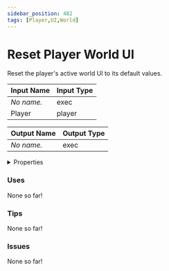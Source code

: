 ```yaml
---
sidebar_position: 482
tags: [Player,UI,World]
---
```


# Reset Player World UI

Reset the player's active world UI to its default values.




<EsbSvg />

| Input Name | Input Type |
|-----------|-----------|
| *No name.* | exec |
| Player | player |

| Output Name | Output Type |
|-----------|-----------|
| *No name.* | exec |


<details>
  <summary>Properties</summary>
  <div>
    <div>
    <table>
      <thead>
        <tr>
          <th>Is beta required?</th>
          <th>❌</th>
        </tr>
        <tr>
          <th>Is this chip a trolling risk?</th>
          <th>❌</th>
        </tr>
        <tr>
          <th>Chip UUID</th>
          <th>962aaeb2-b80a-4b5a-9b21-de0917c35a1c</th>
        </tr>
      </thead>
    </table>
    </div>
  </div>
</details>

### Uses

None so far!

### Tips

None so far!

### Issues

None so far!